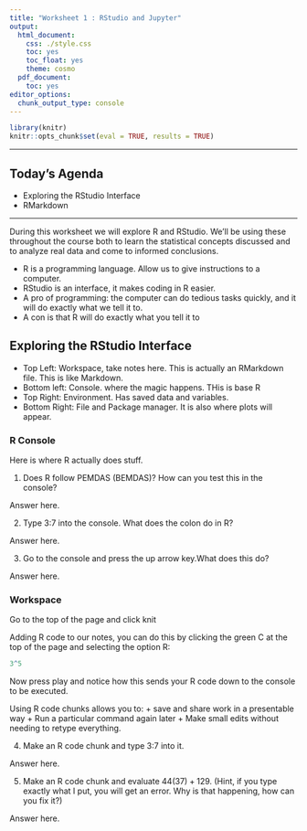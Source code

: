 ```yaml
---
title: "Worksheet 1 : RStudio and Jupyter"
output:
  html_document:
    css: ./style.css
    toc: yes
    toc_float: yes
    theme: cosmo
  pdf_document:
    toc: yes
editor_options:
  chunk_output_type: console
---
```

  
```r
library(knitr)
knitr::opts_chunk$set(eval = TRUE, results = TRUE)
```

---
  
## Today's Agenda
- Exploring the RStudio Interface
- RMarkdown

---
  
During this worksheet we will explore R and RStudio. We’ll be using these throughout the course both to learn the statistical concepts discussed and to analyze real data and come to informed conclusions. 


+ R is a programming language. Allow us to give instructions to a computer.
+ RStudio is an interface, it makes coding in R easier.
+ A pro of programming: the computer can do tedious tasks quickly, and it will do exactly what we tell it to.
+ A con is that R will do exactly what you tell it to

## Exploring the RStudio Interface

+ Top Left: Workspace, take notes here. This is actually an RMarkdown file. This is like Markdown.
+ Bottom left: Console. where the magic happens. THis is base R
+ Top Right: Environment. Has saved data and variables.
+ Bottom Right: File and Package manager. It is also where plots will appear.

### R Console

Here is where R actually does stuff.

1. Does R follow PEMDAS (BEMDAS)? How can you test this in the console?

Answer here.

2. Type 3:7 into the console. What does the colon do in R?

Answer here.

3. Go to the console and press the up arrow key.What does this do?

Answer here.

### Workspace

Go to the top of the page and click knit

Adding R code to our notes, you can do this by clicking the green C at the top of the page and selecting the option R:

```r
3^5
```

Now press play and notice how this sends your R code down to the console to be executed.

Using R code chunks allows you to:
+ save and share work in a presentable way
+ Run a particular command again later
+ Make small edits without needing to retype everything.

4. Make an R code chunk and type 3:7 into it.

Answer here.

5. Make an R code chunk and evaluate $44(37)+129$. (Hint, if you type exactly what I put, you will get an error. Why is that happening, how can you fix it?)

Answer here.


